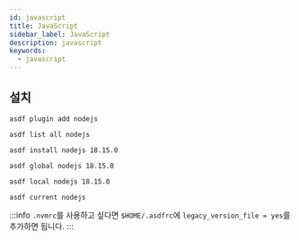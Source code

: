 ```yaml
---
id: javascript
title: JavaScript
sidebar_label: JavaScript
description: javascript
keywords:
  - javascript
---
```


## 설치

```shell
asdf plugin add nodejs
```

```shell
asdf list all nodejs
```

```shell
asdf install nodejs 18.15.0
```

```shell
asdf global nodejs 18.15.0
```

```shell
asdf local nodejs 18.15.0
```

```shell
asdf current nodejs
```

:::info
`.nvmrc`를 사용하고 싶다면 `$HOME/.asdfrc`에 `legacy_version_file = yes`를 추가하면 됩니다.
:::
